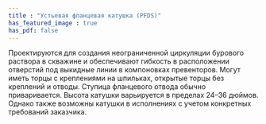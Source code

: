 ```yaml
---
title : "Устьевая фланцевая катушка (PFDS)"
has_featured_image : true
has_pdf: false
---
```


Проектируются для создания неограниченной циркуляции бурового раствора в скважине и обеспечивают гибкость в расположении отверстий под выкидные линии в компоновках превенторов. Могут иметь торцы с креплениями на шпильках, открытые торцы без креплений и отводы. Ступица фланцевого отвода обычно приваривается. Высота катушки варьируется в пределах 24–36 дюймов. Однако также возможны катушки в исполнениях с учетом конкретных требований заказчика.
